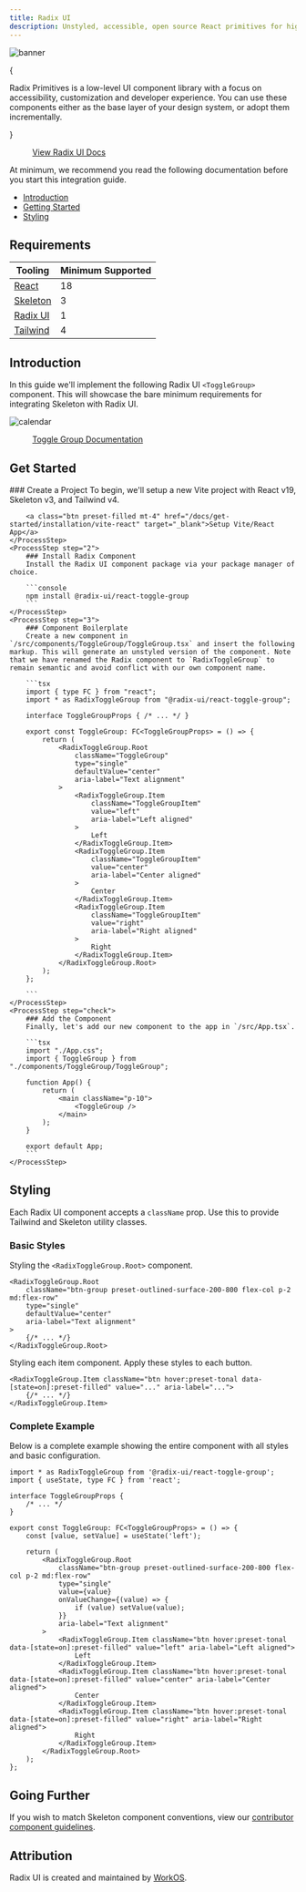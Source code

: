 ```yaml
---
title: Radix UI
description: Unstyled, accessible, open source React primitives for high-quality web apps and design systems.
---
```




<Image src={ImgBanner} alt="banner" class="rounded-container shadow-xl" />

{

<p class="text-xl">
	Radix Primitives is a low-level UI component library with a focus on accessibility, customization and developer experience. You can use
	these components either as the base layer of your design system, or adopt them incrementally.
</p>

}

<figure class="linker bg-noise !bg-[#3a2036]">
	<a class="btn preset-filled" href="https://www.radix-ui.com/" target="_blank">
		View Radix UI Docs
	</a>
</figure>

At minimum, we recommend you read the following documentation before you start this integration guide.

- [Introduction](https://www.radix-ui.com/primitives/docs/overview/introduction)
- [Getting Started](https://www.radix-ui.com/primitives/docs/overview/getting-started)
- [Styling](https://www.radix-ui.com/primitives/docs/guides/styling)

## Requirements

| Tooling                               | Minimum Supported |
| ------------------------------------- | ----------------- |
| [React](https://react.dev/)           | 18                |
| [Skeleton](https://skeleton.dev)      | 3                 |
| [Radix UI](https://www.radix-ui.com/) | 1                 |
| [Tailwind](https://tailwindcss.com/)  | 4                 |

## Introduction

In this guide we'll implement the following Radix UI `<ToggleGroup>` component. This will showcase the bare minimum requirements for integrating Skeleton with Radix UI.

<Image src={ImgComponent} alt="calendar" class="rounded-container shadow-xl" />

<figure class="linker bg-noise !bg-[#3a2036]">
	<a class="btn preset-filled" href="https://www.radix-ui.com/primitives/docs/components/toggle-group" target="_blank">
		Toggle Group Documentation
	</a>
</figure>

## Get Started

<Process>
    <ProcessStep step="1">
        ### Create a Project
		To begin, we'll setup a new Vite project with React v19, Skeleton v3, and Tailwind v4.

    	<a class="btn preset-filled mt-4" href="/docs/get-started/installation/vite-react" target="_blank">Setup Vite/React App</a>
    </ProcessStep>
    <ProcessStep step="2">
        ### Install Radix Component
    	Install the Radix UI component package via your package manager of choice.

    	```console
    	npm install @radix-ui/react-toggle-group
    	```
    </ProcessStep>
    <ProcessStep step="3">
        ### Component Boilerplate
    	Create a new component in `/src/components/ToggleGroup/ToggleGroup.tsx` and insert the following markup. This will generate an unstyled version of the component. Note that we have renamed the Radix component to `RadixToggleGroup` to remain semantic and avoid conflict with our own component name.

    	```tsx
    	import { type FC } from "react";
    	import * as RadixToggleGroup from "@radix-ui/react-toggle-group";

    	interface ToggleGroupProps { /* ... */ }

    	export const ToggleGroup: FC<ToggleGroupProps> = () => {
    		return (
    			<RadixToggleGroup.Root
    				className="ToggleGroup"
    				type="single"
    				defaultValue="center"
    				aria-label="Text alignment"
    			>
    				<RadixToggleGroup.Item
    					className="ToggleGroupItem"
    					value="left"
    					aria-label="Left aligned"
    				>
    					Left
    				</RadixToggleGroup.Item>
    				<RadixToggleGroup.Item
    					className="ToggleGroupItem"
    					value="center"
    					aria-label="Center aligned"
    				>
    					Center
    				</RadixToggleGroup.Item>
    				<RadixToggleGroup.Item
    					className="ToggleGroupItem"
    					value="right"
    					aria-label="Right aligned"
    				>
    					Right
    				</RadixToggleGroup.Item>
    			</RadixToggleGroup.Root>
    		);
    	};

        ```
    </ProcessStep>
    <ProcessStep step="check">
        ### Add the Component
    	Finally, let's add our new component to the app in `/src/App.tsx`.

    	```tsx
    	import "./App.css";
    	import { ToggleGroup } from "./components/ToggleGroup/ToggleGroup";

    	function App() {
    		return (
    			<main className="p-10">
    				<ToggleGroup />
    			</main>
    		);
    	}

    	export default App;
    	```
    </ProcessStep>

</Process>

## Styling

Each Radix UI component accepts a `className` prop. Use this to provide Tailwind and Skeleton utility classes.

### Basic Styles

Styling the `<RadixToggleGroup.Root>` component.

```tsx
<RadixToggleGroup.Root
	className="btn-group preset-outlined-surface-200-800 flex-col p-2 md:flex-row"
	type="single"
	defaultValue="center"
	aria-label="Text alignment"
>
	{/* ... */}
</RadixToggleGroup.Root>
```

Styling each item component. Apply these styles to each button.

```tsx
<RadixToggleGroup.Item className="btn hover:preset-tonal data-[state=on]:preset-filled" value="..." aria-label="...">
	{/* ... */}
</RadixToggleGroup.Item>
```

### Complete Example

Below is a complete example showing the entire component with all styles and basic configuration.

```tsx
import * as RadixToggleGroup from '@radix-ui/react-toggle-group';
import { useState, type FC } from 'react';

interface ToggleGroupProps {
	/* ... */
}

export const ToggleGroup: FC<ToggleGroupProps> = () => {
	const [value, setValue] = useState('left');

	return (
		<RadixToggleGroup.Root
			className="btn-group preset-outlined-surface-200-800 flex-col p-2 md:flex-row"
			type="single"
			value={value}
			onValueChange={(value) => {
				if (value) setValue(value);
			}}
			aria-label="Text alignment"
		>
			<RadixToggleGroup.Item className="btn hover:preset-tonal data-[state=on]:preset-filled" value="left" aria-label="Left aligned">
				Left
			</RadixToggleGroup.Item>
			<RadixToggleGroup.Item className="btn hover:preset-tonal data-[state=on]:preset-filled" value="center" aria-label="Center aligned">
				Center
			</RadixToggleGroup.Item>
			<RadixToggleGroup.Item className="btn hover:preset-tonal data-[state=on]:preset-filled" value="right" aria-label="Right aligned">
				Right
			</RadixToggleGroup.Item>
		</RadixToggleGroup.Root>
	);
};
```

## Going Further

If you wish to match Skeleton component conventions, view our [contributor component guidelines](/docs/resources/contribute/components).

## Attribution

Radix UI is created and maintained by [WorkOS](https://workos.com/).
